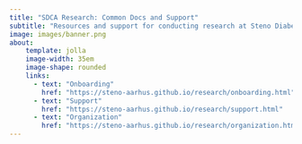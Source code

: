 ```yaml
---
title: "SDCA Research: Common Docs and Support"
subtitle: "Resources and support for conducting research at Steno Diabetes Center Aarhus."
image: images/banner.png
about:
    template: jolla
    image-width: 35em
    image-shape: rounded
    links:
      - text: "Onboarding"
        href: "https://steno-aarhus.github.io/research/onboarding.html"
      - text: "Support"
        href: "https://steno-aarhus.github.io/research/support.html"
      - text: "Organization"
        href: "https://steno-aarhus.github.io/research/organization.html"
---
```

